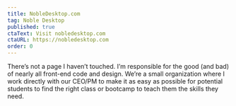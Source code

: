 ```yaml
---
title: NobleDesktop.com
tag: Noble Desktop
published: true
ctaText: Visit nobledesktop.com
ctaURL: https://nobledesktop.com
order: 0
---
```


There’s not a page I haven’t touched. I’m responsible for the good (and bad) of nearly all front-end code and design. We’re a small organization where I work directly with our CEO/PM to make it as easy as possible for potential students to find the right class or bootcamp to teach them the skills they need.